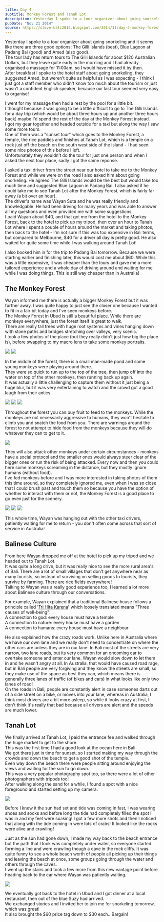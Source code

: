 ```yaml
---
title: Day 4
subtitle: Monkey Forest and Tanah Lot
description: Yesterday I spoke to a tour organizer about going snorkeling and it seems like there are three good options The Gilli Islands (best), Blue ...
pubDate: "Nov 21 2014"
source: https://steve-bali2014.blogspot.com/2014/11/day-4-monkey-forest-and-tanah-lot.html
---
```



Yesterday I spoke to a tour organizer about going snorkeling and it seems like there are three good options: The Gilli Islands (best), Blue Lagoon at Padang Bai (good) and Amed (also good).  
The tour lady has return tours to The Gilli Islands for about $120 Australian Dollars, but they leave quite early in the morning and I had already organised a massage for 11:00am, so I would have missed it by then.  
After breakfast I spoke to the hotel staff about going snorkeling, they suggested Amed, but weren't quite as helpful as I was expecting - I think I just got a staff member who didn't know too much about the tourism or just wasn't a confident English speaker, because our last tour seemed very easy to organise!

I went for my massage then had a rest by the pool for a little bit.  
I thought because it was going to be a little difficult to go to The Gilli Islands for a day trip (which would be about three hours up and another three hours back) maybe I'd spend the rest of the day at the Monkey Forest instead.  
I got my gear together and headed outside for a taxi but along the way I saw some more tours.  
One of them was a "sunset tour" which goes to the Monkey Forest, a temple, the rice paddies and finishes at Tanah Lot, which is a temple on a rock just off the beach on the south west side of the island - I had seen some nice photos of this before I left.  
Unfortunately they wouldn't do the tour for just one person and when I asked the next tour place, sadly I got the same reponse.

I asked a taxi driver from the street near our hotel to take me to the Monkey Forest and while we were on the road I also asked him about going snorkeling. He agreed The Gilli Islands would be the best but would take too much time and suggested Blue Lagoon in Padang Bai. I also asked if he could take me to see Tanah Lot after the Monkey Forest, which is fairly far away (a bit over an hour).  
The driver's name was Wayan Suta and he was really friendly and knowledgable. He had been driving for many years and was able to answer all my questions and even provided me with some suggestions.  
I paid Wayan about $40, and that got me from the hotel to the Monkey Forest, back to the hotel to pick up my tripod, then over an hour to Tanah Lot where I spent a couple of hours around the market and taking photos, then back to the hotel - I'm not sure if this was too expensive in Bali terms, but compared to Melbourne, $40 for a driver all day is pretty good. He also waited for quite some time while I was walking around Tanah Lot!

I also booked him in for the trip to Padang Bai tomorrow. Because we were starting earlier and finishing later, this would cost me about $60. While this was a little expensive, it was cheaper than the tours and gave me a more tailored experience and a whole day of driving around and waiting for me while I was doing things. This is still way cheaper than in Australia!

## The Monkey Forest

Wayan informed me there is actually a bigger Monkey Forest but it was further away. I was quite happy to just see the closer one because I wanted to fit in a fair bit today and I've seen monkeys before.  
The Monkey Forest in Ubud is still a beautiful place. While there are monkeys everywhere, just the forest itself is great to walk.  
There are really tall trees with huge root systems and vines hanging down with stone paths and bridges stretching over valleys, very scenic.  
I took a few photos of the place (but they really didn't just how big the place is), before swapping to my macro lens to take some monkey portraits.

<Grid>
  <Img src="2014-bali/hufetzxhrsqwondrtcpl.jpg" />
  <Img src="2014-bali/rohd3nx8dxkpgdqb3xxy.jpg" />
</Grid>

In the middle of the forest, there is a small man-made pond and some young monkeys were playing around there.  
They were so quick to run up to the top of the tree, then jump off into the water on top of the other monkeys, then running back up again.  
It was actually a little challenging to capture them without it just being a huge blur, but it was very entertaining to watch and the crowd got a good laugh from their antics.

<Grid>
  <Img src="2014-bali/q1of9awviz7so3z1ulqw.jpg" />
  <Img src="2014-bali/hkutizwytyfhuptwxqyz.jpg" />
  <Img src="2014-bali/g5t1zgrwbuglcvj6f4ev.jpg" />
</Grid>

Throughout the forest you can buy fruit to feed to the monkeys. While the monkeys are not necessarily aggressive to humans, they won't hesitate to climb you and snatch the food from you. There are warnings around the forest to not attempt to hide food from the monkeys because they will do whatever they can to get to it.

<Img originalAspectRatio src="2014-bali/soqmrqia2hxgompeb4bg.jpg" />

They will also attack other monkeys under certain circumstances - monkeys have a social protocol and the smaller ones would always steer clear of the bigger ones or run the risk of being attacked. Every now and then you could here some monkeys screaming in the distance, but they mostly ignore humans (without food).  
I've fed monkeys before and I was more interested in taking photos of them this time around, so they completely ignored me, even when I was so close that I could brush past and touch them so because you have the option of whether to interact with them or not, the Monkey Forest is a good place to go even just for the scenery.

<Grid>
  <Img src="2014-bali/tepf0vojixkzw5gkd9ou.jpg" />
  <Img src="2014-bali/db5sepy7crypwitt8tk4.jpg" />
  <Img src="2014-bali/mqd1ym8m5fxlodcmbdoc.jpg" />
</Grid>

This whole time, Wayan was hanging out with the other taxi drivers, patiently waiting for me to return - you don't often come across that sort of service in Australia!

## Balinese Culture

From here Wayan dropped me off at the hotel to pick up my tripod and we headed out to Tanah Lot.  
It was quite a long drive, but it was really nice to see the more rural area's of Bali. There are a lot of small villages that don't get anywhere near as many tourists, so instead of surviving on selling goods to tourists, they survive by farming. There are rice fields everywhere!  
Talking to Wayan was a really good experience too, I learned a lot more about Balinese culture through our conversations.

For example, Wayan explained that a traditional Balinese house follows a principle called '[Tri Hita Karena](https://www.blogger.com/)' which loosely translated means "Three causes of well-being":  
A connection to god: every house must have a temple  
A connection to nature: every house must have a garden  
A connection to humans: every house must have a neighbour

He also explained how the crazy roads work. Unlike here in Australia where we have our own lane and we really don't need to concentrate on where the other cars are unless they are in our lane. In Bali most of the streets are very narrow, two lane roads, but its very common for an oncoming car to overtake someone and enter our lane. Wayan would slow down to let them in and he wasn't angry at all. In Australia, that would have caused road rage, but in Bali people are very forgiving and they know the streets are small, so they make use of the space as best they can, which means there is generally three lanes of traffic (of bikes and cars) in what looks like only two lanes of road!  
On the roads in Bali, people are constantly alert in case someones darts out of a side street on a bike, or moves into your lane, whereas in Australia, I think most drivers are a bit more asleep, so while it looks crazy at first, I don't think it's really that bad because all drivers are alert and the speeds are much lower.

## Tanah Lot

We finally arrived at Tanah Lot, I paid the entrance fee and walked through the huge market to get to the shore.  
This was the first time I had a good look at the ocean here in Bali.  
We got there just in time for sunset, so I started making my way through the crowds and down the beach to get a good shot of the temple.  
Even way down the beach there were people sitting around enjoying the views and waiting for the sun to go down.  
This was a very popular photography spot too, so there were a lot of other photographers with tripods too!  
After walking along the sand for a while, I found a spot with a nice foreground and started setting up my camera.

<Img originalAspectRatio src="2014-bali/y3kfwosiekbi199csiov.jpg" />

Before I knew it the sun had set and tide was coming in fast, I was wearing shoes and socks and before long the tide had completely filled the spot I was in and my feet were soaking! I got a few more shots and then I noticed that along with the tide coming in were lots of crabs! It looked like the rocks were alive and crawling!

Just as the sun had gone down, I made my way back to the beach entrance but the path that I took was completely under water, so everyone started forming a line and were crawling though a cave in the rock cliffs. It was quite funny to see a whole beach worth of people all picking up their things and leaving the beach at once, some groups going through the water and others through the caves.  
I went up the stairs and took a few more from this new vantage point before heading back to the car where Wayan was patiently waiting.

<Img originalAspectRatio src="2014-bali/lebwbkjkm1hq2cmz2ak7.jpg" />

We eventually got back to the hotel in Ubud and I got dinner at a local restaurant, then out of the blue Suzy had arrived.  
We exchanged stories and I invited her to join me for snorkeling tomorrow, which was great!  
It also brought the $60 price tag down to $30 each.. Bargain!
